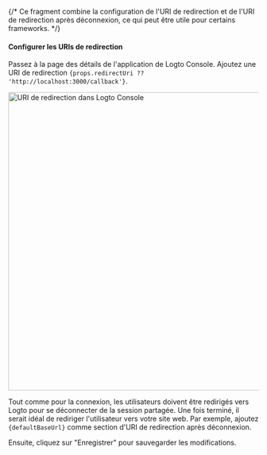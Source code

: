{/* Ce fragment combine la configuration de l'URI de redirection et de l'URI de redirection après déconnexion, ce qui peut être utile pour certains frameworks. */}



#### Configurer les URIs de redirection

Passez à la page des détails de l'application de Logto Console. Ajoutez une URI de redirection <code>{props.redirectUri ?? 'http://localhost:3000/callback'}</code>.

<img alt="URI de redirection dans Logto Console" src={redirectUriFigure} width="600px" />

Tout comme pour la connexion, les utilisateurs doivent être redirigés vers Logto pour se déconnecter de la session partagée. Une fois terminé, il serait idéal de rediriger l'utilisateur vers votre site web. Par exemple, ajoutez <code>{defaultBaseUrl}</code> comme section d'URI de redirection après déconnexion.

Ensuite, cliquez sur "Enregistrer" pour sauvegarder les modifications.
